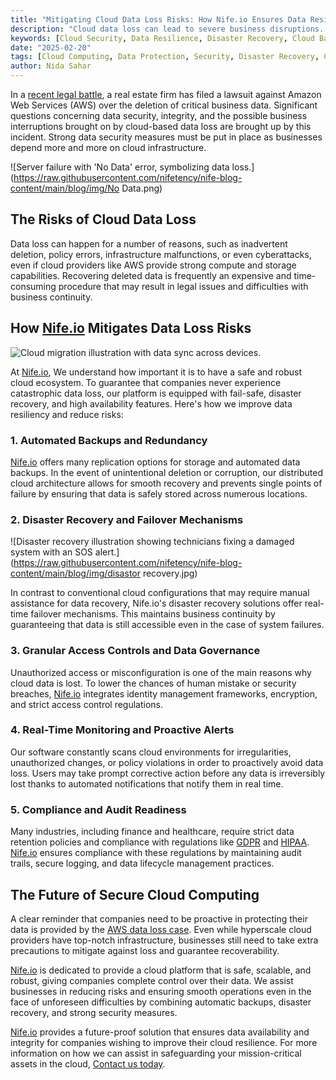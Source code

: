 ```yaml
---
title: "Mitigating Cloud Data Loss Risks: How Nife.io Ensures Data Resilience"
description: "Cloud data loss can lead to severe business disruptions. Learn how Nife.io safeguards data with automated backups, disaster recovery, and proactive security measures."
keywords: [Cloud Security, Data Resilience, Disaster Recovery, Cloud Backup, Cloud Data Protection, Nife.io, Business Continuity, Cybersecurity, Cloud Infrastructure]
date: "2025-02-20"
tags: [Cloud Computing, Data Protection, Security, Disaster Recovery, Cloud Backup, Business Continuity, Cybersecurity]
author: Nida Sahar
---
```


In a [recent legal battle](https://www.msn.com/en-in/money/news/real-estate-firm-files-case-against-amazon-web-services-over-deleted-data/ar-AA1zgmKW?ocid=finance-verthp-feeds), a real estate firm has filed a lawsuit against Amazon Web Services (AWS) over the deletion of critical business data. Significant questions concerning data security, integrity, and the possible business interruptions brought on by cloud-based data loss are brought up by this incident. Strong data security measures must be put in place as businesses depend more and more on cloud infrastructure.

![Server failure with 'No Data' error, symbolizing data loss.](https://raw.githubusercontent.com/nifetency/nife-blog-content/main/blog/img/No Data.png)
<br/>

## The Risks of Cloud Data Loss

Data loss can happen for a number of reasons, such as inadvertent deletion, policy errors, infrastructure malfunctions, or even cyberattacks, even if cloud providers like AWS provide strong compute and storage capabilities. Recovering deleted data is frequently an expensive and time-consuming procedure that may result in legal issues and difficulties with business continuity.

## How [Nife.io](https://www.nife.io/) Mitigates Data Loss Risks

![Cloud migration illustration with data sync across devices.](https://raw.githubusercontent.com/nifetency/nife-blog-content/main/blog/img/backup-recovery.jpg)
<br/>

At [Nife.io](https://www.nife.io/), We understand how important it is to have a safe and robust cloud ecosystem. To guarantee that companies never experience catastrophic data loss, our platform is equipped with fail-safe, disaster recovery, and high availability features. Here's how we improve data resiliency and reduce risks:

### 1. Automated Backups and Redundancy
[Nife.io](https://www.nife.io/) offers many replication options for storage and automated data backups. In the event of unintentional deletion or corruption, our distributed cloud architecture allows for smooth recovery and prevents single points of failure by ensuring that data is safely stored across numerous locations.

### 2. Disaster Recovery and Failover Mechanisms

![Disaster recovery illustration showing technicians fixing a damaged system with an SOS alert.](https://raw.githubusercontent.com/nifetency/nife-blog-content/main/blog/img/disastor recovery.jpg)
<br/>

In contrast to conventional cloud configurations that may require manual assistance for data recovery, Nife.io's disaster recovery solutions offer real-time failover mechanisms. This maintains business continuity by guaranteeing that data is still accessible even in the case of system failures.


### 3. Granular Access Controls and Data Governance

Unauthorized access or misconfiguration is one of the main reasons why cloud data is lost. To lower the chances of human mistake or security breaches, [Nife.io](https://www.nife.io/) integrates identity management frameworks, encryption, and strict access control regulations.


### 4. Real-Time Monitoring and Proactive Alerts
Our software constantly scans cloud environments for irregularities, unauthorized changes, or policy violations in order to proactively avoid data loss. Users may take prompt corrective action before any data is irreversibly lost thanks to automated notifications that notify them in real time.

### 5. Compliance and Audit Readiness
Many industries, including finance and healthcare, require strict data retention policies and compliance with regulations like [GDPR](https://gdpr.eu/) and [HIPAA](https://www.hhs.gov/hipaa/index.html). [Nife.io](https://www.nife.io/) ensures compliance with these regulations by maintaining audit trails, secure logging, and data lifecycle management practices.

## The Future of Secure Cloud Computing

A clear reminder that companies need to be proactive in protecting their data is provided by the [AWS data loss case](https://www.msn.com/en-in/money/news/real-estate-firm-files-case-against-amazon-web-services-over-deleted-data/ar-AA1zgmKW?ocid=finance-verthp-feeds). Even while hyperscale cloud providers have top-notch infrastructure, businesses still need to take extra precautions to mitigate against loss and guarantee recoverability.


[Nife.io](https://www.nife.io/) is dedicated to provide a cloud platform that is safe, scalable, and robust, giving companies complete control over their data. We assist businesses in reducing risks and ensuring smooth operations even in the face of unforeseen difficulties by combining automatic backups, disaster recovery, and strong security measures.


[Nife.io](https://www.nife.io/) provides a future-proof solution that ensures data availability and integrity for companies wishing to improve their cloud resilience. For more information on how we can assist in safeguarding your mission-critical assets in the cloud, [Contact us today](https://www.nife.io/contact).

